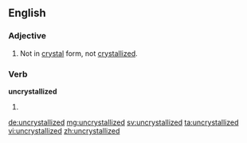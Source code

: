 ==English==

===Adjective===
{{en-adj}}

# Not in [[crystal]] form, not [[crystallized]].

===Verb===
'''uncrystallized'''

# {{past of|uncrystallize}}

[[de:uncrystallized]]
[[mg:uncrystallized]]
[[sv:uncrystallized]]
[[ta:uncrystallized]]
[[vi:uncrystallized]]
[[zh:uncrystallized]]